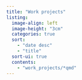 ```yaml
---
title: "Work projects"
listing:
  image-align: left
  image-height: "3cm"
  categories: true
  sort: 
    - "date desc"
    - "title"
  sort-ui: true
  contents: 
    - "work_projects/*qmd"
---
```

